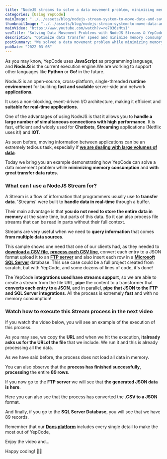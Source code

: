 ```yaml
---
title: "NodeJS streams to solve a data movement problem, minimizing memory and increasing speed"
categories: [Using YepCode]
mainImage: "../../assets/blog/nodejs-stream-system-to-move-data-and-save-memory-consumption/633b01ff3d39f1adb22f9de5_NodeJS-streams.webp"
thumbnailImage: "../../assets/blog/nodejs-stream-system-to-move-data-and-save-memory-consumption/633b0208b91ca5d571697325_NodeJS-streams.webp"
mainVideo: "https://www.youtube.com/watch?v=re7036zMtsI"
seoTitle: "Solving Data Movement Problems with NodeJS Streams & YepCode"
description: "Optimize data transfer speed and minimize memory consumption with this tutorial on using NodeJS streams to solve complex data movement problems."
postSummary: "We solved a data movement problem while minimizing memory consumption and with high-speed transfer data rates thanks to a NodeJS Stream system and FTP and SQL server integrations."
pubDate: "2022-03-08"
---
```


As you may know, YepCode uses **JavaScript** as programming language, and **NodeJS** is the current execution engine.We are working to support other languages like **Python** or **Go!** in the future.

NodeJS is an open-source, cross-platform, single-threaded **runtime environment** for building **fast and scalable** server-side and network **applications**.

It uses a non-blocking, event-driven I/O architecture, making it efficient and **suitable for real-time applications**.

One of the advantages of using NodeJS is that it allows you to **handle a large number of simultaneous connections with high performance**. It is fast, efficient and widely used for **Chatbots**, **Streaming** applications (Netflix uses it!) and **IOT**.

As seen before, moving information between applications can be an extremely tedious task, especially if [**we are dealing with large volumes of data**](https://yepcode.io/using-yepcode/how-to-automate-efficiently-data-movements-from-google-bigquery-to-snowflake/).

Today we bring you an example demonstrating how YepCode can solve a data movement problem while **minimizing memory consumption** and **with great transfer data rates.**

### What can I use a NodeJS Stream for?

A Stream is a flow of information that programmers usually use to **transfer data**. 'Streams' were built to **handle data in real-time** through a buffer.

Their main advantage is that **you do not need to store the entire data in memory** at the same time, but parts of this data. So it can also process file streams that can be read in parts without their full context.

Streams are very useful when we need to **query information** that comes **from multiple data sources**.

This sample shows one need that one of our clients had, as they needed to [**download a CSV file**](https://docs.yepcode.io/libraries/request), [**process each CSV line**](https://docs.yepcode.io/libraries/csv), convert each entry to a JSON format upload it to an [**FTP server**](https://docs.yepcode.io/integrations/sftp) and also insert each row in a [**Microsoft SQL Server**](https://docs.yepcode.io/integrations/mssql) database. This use case could be a full project created from scratch, but with YepCode, and some dozens of lines of code, it's done!

The YepCode **integrations used have streams support**, so we are able to create a stream from the file URL, **pipe** the content to a transformer that **converts each entry to a JSON**, and in parallel, **pipe that JSON to the FTP and SQL Server integrations**. All the process is extremely **fast** and with no memory consumption!

### Watch how to execute this Stream process in the next video

If you watch the video below, you will see an example of the execution of this process.

As you may see, we copy the **URL** and when we hit the execution, **italready asks us for the URLof the file** that we include. We run it and this is already processing all the data.

As we have said before, the process does not load all data in memory.

You can also observe that the **process has finished successfully**, **processing** the entire **89 rows**.

If you now go to the **FTP server** we will see that **the generated JSON data is here**.

Here you can also see that the process has converted the **.CSV to a JSON** format.

And finally, if you go to the **SQL Server Database**, you will see that we have 89 records.

Remember that our [**Docs platform**](https://docs.yepcode.io/) includes every single detail to make the most out of YepCode,

Enjoy the video and...

Happy coding! 🧑‍💻
